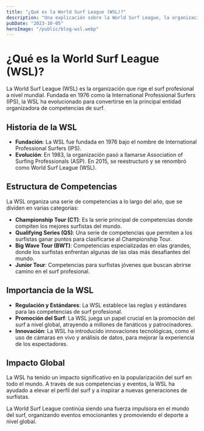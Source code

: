 ```yaml
---
title: "¿Qué es la World Surf League (WSL)?"
description: "Una explicación sobre la World Surf League, la organización que rige el surf profesional."
pubDate: "2023-10-05"
heroImage: "/public/blog-wsl.webp"
---
```


# ¿Qué es la World Surf League (WSL)?

La World Surf League (WSL) es la organización que rige el surf profesional a nivel mundial. Fundada en 1976 como la International Professional Surfers (IPS), la WSL ha evolucionado para convertirse en la principal entidad organizadora de competencias de surf.

## Historia de la WSL

- **Fundación**: La WSL fue fundada en 1976 bajo el nombre de International Professional Surfers (IPS).
- **Evolución**: En 1983, la organización pasó a llamarse Association of Surfing Professionals (ASP). En 2015, se reestructuró y se renombró como World Surf League (WSL).

## Estructura de Competencias

La WSL organiza una serie de competencias a lo largo del año, que se dividen en varias categorías:

- **Championship Tour (CT)**: Es la serie principal de competencias donde compiten los mejores surfistas del mundo.
- **Qualifying Series (QS)**: Una serie de competencias que permiten a los surfistas ganar puntos para clasificarse al Championship Tour.
- **Big Wave Tour (BWT)**: Competencias especializadas en olas grandes, donde los surfistas enfrentan algunas de las olas más desafiantes del mundo.
- **Junior Tour**: Competencias para surfistas jóvenes que buscan abrirse camino en el surf profesional.

## Importancia de la WSL

- **Regulación y Estándares**: La WSL establece las reglas y estándares para las competencias de surf profesional.
- **Promoción del Surf**: La WSL juega un papel crucial en la promoción del surf a nivel global, atrayendo a millones de fanáticos y patrocinadores.
- **Innovación**: La WSL ha introducido innovaciones tecnológicas, como el uso de cámaras en vivo y análisis de datos, para mejorar la experiencia de los espectadores.

## Impacto Global

La WSL ha tenido un impacto significativo en la popularización del surf en todo el mundo. A través de sus competencias y eventos, la WSL ha ayudado a elevar el perfil del surf y a inspirar a nuevas generaciones de surfistas.

La World Surf League continúa siendo una fuerza impulsora en el mundo del surf, organizando eventos emocionantes y promoviendo el deporte a nivel global.
